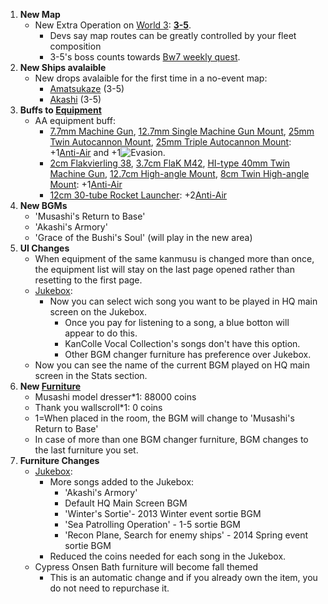 # '''New Map'''
#* New Extra Operation on [[World 3: 北方海域|World 3]]: '''[[World 3: 北方海域#3-5|3-5]]'''.
#** Devs say map routes can be greatly controlled by your fleet composition
#** 3-5's boss counts towards [[Quest|Bw7 weekly quest]].
# '''New Ships avalaible'''
#* New drops avalaible for the first time in a no-event map:
#** [[Amatsukaze]] (3-5)
#** [[Akashi]] (3-5)
# '''Buffs to [[Equipment]]'''
#* AA equipment buff:
#**[[7.7mm Machine Gun]], [[12.7mm Single Machine Gun Mount]], [[25mm Twin Autocannon Mount]], [[25mm Triple Autocannon Mount]]: +1[[file:icon_AA.png|Anti-Air]] and +1[[File:Icon Evasion.png|Evasion]].
#**[[2cm Flakvierling 38]], [[3.7cm FlaK M42]], [[HI-type 40mm Twin Machine Gun]], [[12.7cm High-angle Mount]], [[8cm Twin High-angle Mount]]: +1[[file:icon_AA.png|Anti-Air]]
#**[[12cm 30-tube Rocket Launcher]]: +2[[file:icon_AA.png|Anti-Air]]
# '''New BGMs'''
#* 'Musashi's Return to Base'
#* 'Akashi's Armory'
#* 'Grace of the Bushi's Soul' (will play in the new area)
# '''UI Changes'''
#* When equipment of the same kanmusu is changed more than once, the equipment list will stay on the last page opened rather than resetting to the first page.
#* [[Jukebox]]:
#** Now you can select wich song you want to be played in HQ main screen on the Jukebox.
#*** Once you pay for listening to a song, a blue botton will appear to do this.
#*** KanColle Vocal Collection's songs don't have this option.
#*** Other BGM changer furniture has preference over Jukebox.
#* Now you can see the name of the current BGM played on HQ main screen in the Stats section.
# '''New [[Furniture]]'''
#* Musashi model dresser*1: 88000 coins
#* Thank you wallscroll*1: 0 coins
#* 1=When placed in the room, the BGM will change to 'Musashi's Return to Base'
#* In case of more than one BGM changer furniture, BGM changes to the last furniture you set.
# '''Furniture Changes'''
#* [[Jukebox]]:
#** More songs added to the Jukebox:
#*** 'Akashi's Armory'
#*** Default HQ Main Screen BGM
#*** 'Winter's Sortie'- 2013 Winter event sortie BGM
#*** 'Sea Patrolling Operation' - 1-5 sortie BGM
#*** 'Recon Plane, Search for enemy ships' - 2014 Spring event sortie BGM
#** Reduced the coins needed for each song in the Jukebox.
#* Cypress Onsen Bath furniture will become fall themed
#** This is an automatic change and if you already own the item, you do not need to repurchase it.